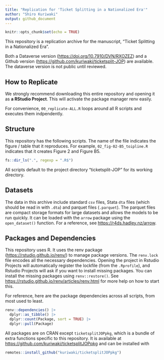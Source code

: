 ```yaml
---
title: "Replication for 'Ticket Splitting in a Nationalized Era'"
author: "Shiro Kuriwaki"
output: github_document
---
```


```r
knitr::opts_chunk$set(echo = TRUE)
```

This repository is a replication archive for the manuscript, "Ticket Splitting in a Nationalized Era". 

Both a Dataverse version (<https://doi.org/10.7910/DVN/RXOZEZ>) and a Github version (<https://github.com/kuriwaki/ticketsplit-JOP>) are available. The dataverse version is not public until reviewed.

## How to Replicate 

We strongly recommend downloading this entire repository and opening it as __a RStudio Project__.
This will activate the package manager renv easily. 

For convenience, `00_replicate-ALL.R` loops around all R scripts and executes them indpendently. 

## Structure

This repository has the following scripts. The name of the file indicates the figure / table that it reproduces.
For example, `02_fig-02-B5_toipline.R` indicates that it creates Figure 2 and Figure B5.

```r
fs::dir_ls(".", regexp = ".R$")
```
All scripts default to the project directory "ticketsplit-JOP" for its working directory.

## Datasets

The data in this archive include standard `csv` files, Stata `dta` files (which should be read in with `.dta`) and parquet files (`.parquet`). 
The parquet files are compact storage formats for large datasets and allows the models to be run quickly. It can be loaded with the `arrow` package using the `open_dataset()` function. For a reference, see <https://r4ds.hadley.nz/arrow>. 

## Packages and Dependencies

This repository uses R. It uses the renv package (<https://rstudio.github.io/renv/>) to manage package versions. 
The `renv.lock` file encodes all the  necessary dependencies. 
Opening the project in Rstudio Projects will automatically register the lockfile (from the `.Rprofile`), and Rstudio Projects will ask if you want to install missing packages. 
You can install the missing packages using `renv::restore()`. 
See <https://rstudio.github.io/renv/articles/renv.html> for more help on how to start this. 

For reference, here are the package dependencies across all scripts, from most used to least.


```r
renv::dependencies() |> 
  dplyr::as_tibble() |> 
  dplyr::count(Package, sort = TRUE) |> 
  dplyr::pull(Package)
```


All packages are on CRAN except `ticketsplitJOPpkg`, which is a bundle of extra functions specific to this repository. 
It is available at <https://github.com/kuriwaki/ticketsplitJOPpkg> and can be installed with 

```r
remotes::install_github("kuriwaki/ticketsplitJOPpkg")
```

